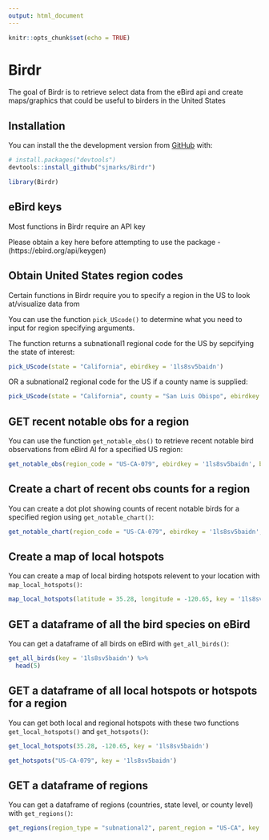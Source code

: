 ```yaml
---
output: html_document
---
```


```r
knitr::opts_chunk$set(echo = TRUE)
```

# Birdr

<!-- badges: start -->
<!-- badges: end -->

The goal of Birdr is to retrieve select data from the eBird api and create maps/graphics that could be useful to birders in the United States

## Installation

You can install the the development version from [GitHub](https://github.com/) with:

```r
# install.packages("devtools")
devtools::install_github("sjmarks/Birdr")

```

```r
library(Birdr)
```

## eBird keys

Most functions in Birdr require an API key

Please obtain a key here before attempting to use the package - (https://ebird.org/api/keygen)

## Obtain United States region codes

Certain functions in Birdr require you to specify a region in the US to look at/visualize data from

You can use the function `pick_UScode()` to determine what you need to input for region specifying arguments.

The function returns a subnational1 regional code for the US by sepcifying the state of interest:

```r
pick_UScode(state = "California", ebirdkey = '1ls8sv5baidn')
```

OR a subnational2 regional code for the US if a county name is supplied:

```r
pick_UScode(state = "California", county = "San Luis Obispo", ebirdkey = '1ls8sv5baidn')
```


## GET recent notable obs for a region

You can use the function `get_notable_obs()` to retrieve recent notable bird observations from eBird AI for a specified US region:

```r
get_notable_obs(region_code = "US-CA-079", ebirdkey = '1ls8sv5baidn', back = 2)
```

## Create a chart of recent obs counts for a region

You can create a dot plot showing counts of recent notable birds for a specified region using `get_notable_chart()`:

```r
get_notable_chart(region_code = "US-CA-079", ebirdkey = '1ls8sv5baidn', obs_to_plot = 25, back = 15)
```

## Create a map of local hotspots

You can create a map of local birding hotspots relevent to your location with `map_local_hotspots()`: 

```r
map_local_hotspots(latitude = 35.28, longitude = -120.65, key = '1ls8sv5baidn')
```

## GET a dataframe of all the bird species on eBird

You can get a dataframe of all birds on eBird with `get_all_birds()`:

```r
get_all_birds(key = '1ls8sv5baidn') %>% 
  head(5)
```

## GET a dataframe of all local hotspots or hotspots for a region

You can get both local and regional hotspots with these two functions `get_local_hotspots()` and `get_hotspots()`:

```r
get_local_hotspots(35.28, -120.65, key = '1ls8sv5baidn')
```
```r
get_hotspots("US-CA-079", key = '1ls8sv5baidn')
```

## GET a dataframe of regions 

You can get a dataframe of regions (countries, state level, or county level) with `get_regions()`: 

```r
get_regions(region_type = "subnational2", parent_region = "US-CA", key = '1ls8sv5baidn')
```

